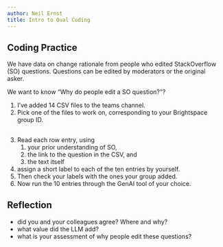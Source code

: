 ```yaml
---
author: Neil Ernst
title: Intro to Qual Coding
---
```


## Coding Practice {.exercise}

We have data on change rationale from people who edited StackOverflow (SO) questions. Questions can be edited by moderators or the original asker.

We want to know "Why do people edit a SO question?"? 

1. I've added 14 CSV files to the teams channel. 
2. Pick one of the files to work on, corresponding to your Brightspace group ID. 

## {.exercise}
3. Read each row entry, using
   1. your prior understanding of SO, 
   2. the link to the question in the CSV, and 
   3. the text itself
4. assign a short label to each of the ten entries by yourself.
5. Then check your labels with the ones your group added. 
6. Now run the 10 entries through the GenAI tool of your choice.
   
## Reflection

::: {.incremental}
- did you and your colleagues agree? Where and why? 
- what value did the LLM add? 
- what is your assessment of why people edit these questions? 
:::